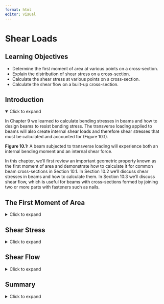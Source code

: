 ```yaml
---
format: html
editor: visual
---
```


# Shear Loads {#sec-shear-loads}

::: {.callout-note icon="false"}
## Learning Objectives

-   Determine the first moment of area at various points on a cross-section.
-   Explain the distribution of shear stress on a cross-section.
-   Calculate the shear stress at various points on a cross-section.
-   Calculate the shear flow on a built-up cross-section.
:::

## Introduction {.unnumbered}

<details open>

<summary>Click to expand</summary>

In Chapter 9 we learned to calculate bending stresses in beams and how to design beams to resist bending stress. The transverse loading applied to beams will also create internal shear loads and therefore shear stresses that must be calculated and accounted for (Figure 10.1).

**Figure 10.1:** A beam subjected to transverse loading will experience both an internal bending moment and an internal shear force.

In this chapter, we’ll first review an important geometric property known as the first moment of area and demonstrate how to calculate it for common beam cross-sections in Section 10.1. In Section 10.2 we’ll discuss shear stresses in beams and how to calculate them. In Section 10.3 we’ll discuss shear flow, which is useful for beams with cross-sections formed by joining two or more parts with fasteners such as nails.

</details>

## The First Moment of Area {#sec-10.1}

<details>

<summary>Click to expand</summary>

Shear stress in an object depends on the internal shear force and the shape of the cross-section. One important geometric property used in this chapter is the first moment of area. This property was introduced in section 8.1 and was used when determining the centroid of an area. Recall we used equation 8.2 to break simple cross-sections down into a number of composite parts. When finding the centroid of these composite areas we modified the equation slightly to:

$$
\bar{y}=\frac{\sum y_i A_i}{\sum A_i}=\frac{y_1 A_1+y_2 A_2+\ldots}{A_1+A_2+\ldots}
$$

We can rewrite this equation in its integral form:

$$
\bar{y}=\frac{\int y d A}{\int d A}
$$

The numerator in this equation is the first moment of area. It will be given the symbol Q.

$$
Q=\int y d A
$$

Similarly, for the purposes of this text we can write:

$$
Q=\sum y_i A_i=y_1 A_1+y_2 A_2+\ldots
$$

In @sec-8.1 we performed this calculation relative to some convenient reference axis in order to determine the location of the centroid of an area (such as in Example 8.3). A~i~ represents the area of each composite part and yi represents the distance from the reference axis to the centroid of each composite part.

The first moment of area can actually be calculated around any axis. The maximum value will always occur at the centroid of the cross-section (i.e., the neutral axis) so many problems will involve finding the first moment of area at the neutral axis, but there are also cases where finding the first moment of area around some other axis is required. Note that the axis should be perpendicular to the shear force, so a vertical load requires us to use a horizontal axis.

To calculate the first moment of area around an axis, first draw a line through this axis. We may choose to use either the area above this axis or the area below it, whichever is simpler. The answer will be the same either way. Break this area down into composite parts (if necessary) and apply $Q=\sum y_i A_i$ where A~i~ is the area of each composite part and y~i~ is the perpendicular distance between the centroid of the overall cross-section and the centroid of each composite part. Note that we must first find the location of the centroid of the overall cross-section in order to measure this distance.

Example 10.1 demonstrates this process to find the first moment of area around the neutral axis of a T cross-section. This example is solved twice, once using the area below the neutral axis and once using the area above.

Example 10.2 uses the same cross-section and demonstrates calculating the first moment of area around a different axis on the cross-section.

::: {.callout-tip collapse="true" icon="false"}
## Example 10.1

A beam has the T-shaped cross-section shown. Determine the first moment of area around the neutral axis of the cross-section.

\[figure\]

::: {.callout-note collapse="true" icon="false"}
## Solution

First determine the y-coordinate of the centroid of the cross-section. Consider the area as two rectangles and use the method of section 8.1. We will choose a reference point at the bottom of the section to calculate the centroid.

\[figure\]

$$
\begin{aligned}
& y_1=4.5{~in.}~,~ A_1=18{~in.}^2 \\
& y_2=10.5{~in.}~,~ A_2=30{~in.}^2 \\
& \bar{y}=\frac{(4.5{~in.} * 18{~in.}^2)+(10.5{~in.} * 30{~in.}^2)}{18{~in.}^2+30{~in.}^2}=8.25{~in.}~~\text{from the bottom of the section (our reference point) }
\end{aligned}
$$

Note that since this section is simple, only two shapes, we didn’t create a table as we did in chapter 8. This is a simplified version of the table, but the calculation is exactly the same.

Now draw a horizontal line through the point of interest. In this case the point of interest is the neutral axis. Use either the area above this line or the area below this line to determine the first moment of area around the neutral axis. We’ll solve it both ways to demonstrate that we get the same answer either way.

**Area below the neutral axis:**

\[figure\]

This area is a simple rectangle. Recall that *Q=yA* where A is the area of the rectangle and y is the vertical distance between the neutral axis and the centroid of the rectangle.

$$
\begin{aligned}
& y=\frac{8.25{~in.}}{2}=4.125{~in.}  \\
& A=8.25{~in.} * 2{~in.}=16.5{~in} ^2 \\
& Q=y A=4.125{~in.} * 16.5{~in.}^2=68.1{~in.}^3
\end{aligned}
$$

**Area above the neutral axis:**

\[figure\]

This area can be split into two rectangles. Here we’ll use $Q=\sum y_i A_i=y_1 A_1+y_2 A_2$

$$
\begin{aligned}
& y_1=\frac{0.75{~in.}}{2}=0.375{~in.} \\
& A_1=0.75{~in.} * 2{~in.}=1.5{~in.}^2 \\
& y_2=0.75{~in.}+1.5{~in.}=2.25{~in.} \\
& A_2=10{~in.} * 3{~in.}=30{~in.}^2 \\
& Q=(0.375{~in.} * 1.5{~in.}^2)+(2.25{~in.} * 30{~in.}^2)=68.1{~in}^3
\end{aligned}
$$

Whether we use the area above the neutral axis or the area below the neutral axis, we get the same answer of Q=68.1 in^3^. We may choose to use whichever area seems simpler to work with.
:::
:::

::: {.callout-tip collapse="true" icon="false"}
## Example 10.2

The T-shaped cross-section from Example 10.1 is repeated here. Determine the first moment of area around an axis passing through the interface between the flange and web.

\[figure\]

::: {.callout-tip collapse="true" icon="false"}
## Solution

We need to first determine the y-coordinate of the centroid of the cross section. We did this in Example 10.1, the results are shown below.

$\bar{y}=8.25{~in.}$ from the bottom of the cross-section.

Now draw a horizontal line through the point of interest. In this case the point of interest is the seam between the two boards. As demonstrated in Example 10.1, we may use either the area below this line or the area above this line to determine the first moment of area.

**Area above the line:**

\[figure\]

This area is a simple rectangle. Recall that *Q=yA* where A is the area of the rectangle and y is the vertical distance between the neutral axis and the centroid of the rectangle. Note that the perpendicular distance is **always** measured to the neutral axis, not to the seam between the two boards.

$$
\begin{aligned}
& y=0.75{~in.}+1.5{~in.}=2.25{~in.} \\
& A=10{~in.} * 3{~in.}=30{~in.}^2 \\
& Q=y A=2.25{~in.} * 30{~in.}^2=67.5{~in.}^3
\end{aligned}
$$

As an additional exercise, try using the area below the seam between the two boards to calculate Q=67.5 in.^3^.
:::
:::

Simple cross-sections such as rectangles and circles are fairly commonly used for beams. For these simple cross-sections we can derive standard solutions for the maximum first moment of area (Q~max~). Recall that this always occurs at the neutral axis of the cross-section.

For a rectangle of base *b* and height *h* (Figure 10.2), the neutral axis will be at $y=\frac{h}{2}$. Drawing a line along the neutral axis and taking the area above this line gives $A=b \frac{h}{2}$. The distance between the centroid of this area and the neutral axis of the cross-section will be $y=\frac{h}{4}$. Thus, for a rectangular cross-section:

$$
Q_{\max }=\frac{h}{4} \frac{b h}{2}=\frac{b h^2}{8}
$$

**Figure 10.2:** Determining the first moment of area around the neutral axis of a rectangular cross-section.

For a circular cross-section of radius r (Figure 10.3), the area above the neutral axis is semi-circle so $A=\frac{1}{2} \pi r^2$. The distance from the centroid of the semi-circle to the neutral axis is $y=\frac{4 r}{3 \pi}$. Thus, for a circular cross-section:

$$
Q_{\max }=\frac{4 r}{3 \pi} \frac{1}{2} \pi r^2=\frac{2}{3} r^3
$$

**Figure 10.3:** Determining the first moment of area around the neutral axis of a circular cross-section.

Note that both of these are only for finding the first moment of area at the neutral axis (Q~max~). If the first moment of area around any other axis is required, these shortcuts will not work, and the general process will need to be used.

::: {.callout-warning icon="false"}
## Step-by-step:

1.  Locate the centroid of the cross-section.
2.  Draw a line through the cross-section perpendicular to the internal shear force. Decide whether to use the area above this line or the area below this line
3.  Determine the area, A.
4.  Determine the vertical distance between the centroid of area A and the neutral (centroidal) axis of the cross-section, y.
5.  Calculate the first moment of area, Q = yA.
6.  For composite areas, repeat steps 2–4 and calculate $Q=\sum y_i A_i$.
:::

</details>

## Shear Stress {#sec-10.2}

<details>

<summary>Click to expand</summary>

In section 2.2 we learned about average shear stress

$$
\tau_{\text {avg }}=\frac{V}{A}
$$

This is the average shear stress on a cross-section, but shear stress actually varies along the section (Figure 10.4). For a vertical internal shear force, shear stress is zero at the top and bottom of a cross-section and maximum at the neutral axis. Shear stress varies in a parabolic fashion. The average shear stress does not provide a full picture and it is often necessary to calculate the shear stress at a specific point on the cross-section instead.

**Figure 10.4:** Parabolic variation in shear stress over a cross-section. For a vertical shear force on a uniform cross-section, the shear stress is zero at the top and bottom of the section and maximum at the neutral axis.

To derive the shear stress formula, we’ll begin by examining a small 2D element on a body subjected to an internal shear force (Figure 10.5). If this element is in equilibrium, a shear force applied to one face of this element must also produce shear forces (and therefore shear stresses) on the other faces of the element.

**Figure 10.5:** Element A on the beam is subjected to shear force V on the right side. For the element to be in equilibrium there must also be an equal and opposite force V on the other side. However, this element will rotate so there must be two additional forces to create an equal moment in the opposite direction.

Thus, an element experiencing a vertical shear stress also experiences a horizontal shear stress. This is known as the *complementary property of shear*. This effect can be seen by forming a ‘beam’ out of a stack of paper and applying a vertical force. The pieces of paper slide horizontally relative to each other (Figure 10.6).

**Figure 10.6:** A stack of papers representing a beam. The ends of the beam are initially vertical. Load F is applied, creating an internal vertical shear force. The papers slide relative to each other horizontally, indicating that there must also be a horizontal shear force created.

Another example is a wooden beam that fails due to shear. In such beams, cracks tend to appear horizontally even though the applied load is vertical. This is due to horizontal shear stress between the layers of the wood (Figure 10.7).

**Figure 10.7:** Horizontal shear failure in a wooden beam subjected to a vertical load.

Imagine a beam subjected to an arbitrary vertical load. Consider a small cross-section of width Δx (Figure 10.8). This cross-section is subjected to an external load, an internal shear force on each side of the cross-section, and an internal bending moment on each side of the cross-section. The two shear forces and two bending moments are not necessarily equal.

**Figure 10.8:** Internal loads on a small cross-section of width Δx on a beam subjected to an arbitrary vertical load, w = f(x). The internal loads on the right side of the section are slightly larger than those on the left.

By considering horizontal equilibrium, we do not need to account for the vertical loads (V, V + ΔV, and w). The bending moments (M and M + ΔM) will create horizontal stresses (Figure 10.9) equal to

$$
\sigma_{x 1}=\frac{M y}{I}
$$

and

$$
\sigma_{x 2}=\frac{(M+\Delta M) y}{I}
$$

Since $F=\sigma A$, we can determine the total force applied by each bending moment:

$$
F_1=\int \frac{M y}{I} d A
$$

and

$$
F_2=\int \frac{(M+\Delta M) y}{I} d A
$$

**Figure 10.9:** Horizontal stresses created by moments M and (M + ΔM).

Each force is tensile in part of the beam and compressive in part of the beam. When calculated across the entire cross-section these forces will sum to zero. However, if we consider only part of the cross-section the forces do not sum to zero (Figure 10.10). For the beam to be in equilibrium, there must be a horizontal shear force. For now we’ll call this force F’ and derive an equation for the shear stress it creates.

**Figure 10.10:** Forces F~1~ and F~2~ do not balance when considering only part of the element. There must be an additional internal shear force F’.

By equilibrium:

$$
\begin{aligned}
& \sum F_x=F^{\prime}+\int \frac{M y}{I} d A-\int \frac{(M+\Delta M) y}{I} d A=0 \\
& F^{\prime}=-\int \frac{M y}{I} d A+\int \frac{M y}{I} d A+\int \frac{\Delta M y}{I} d A \\
& F^{\prime}=\int \frac{\Delta M y}{I} d A=\frac{\Delta M}{I} \int y d A
\end{aligned}
$$

Once the constants are taken out of the integral, the remaining integral is just the first moment of area, Q.

$$
F^{\prime}=\frac{\Delta M}{I} Q
$$

We can calculate the shear stress from $\tau=\frac{V}{A}$ where V = F’ and A is the area of the cross-section that force F’ acts on. This area will be width, Δx, multiplied by the thickness of the beam, t.

$$
\tau=\frac{V}{A}=\frac{F^{\prime}}{\Delta x t}=\frac{\Delta M Q}{\Delta x I t}
$$

From section 7.2 we know that the change in moment with respect to x is equal to the shear force, V

$$
\begin{aligned}
& \frac{\Delta M}{\Delta x}=V \\
& \tau=\frac{V Q}{I t}
\end{aligned}
$$

*where*

-   τ = Shear stress at a point on the cross-section \[Pa, psi\]

-   V = Internal shear force at the cross-section \[N, lb\]

-   Q = 1st moment of area at the point of interest on the cross-section \[m^3^, in^3^\]

-   I = Area moment of inertia of the cross-section \[m^4^, in^4^\]

-   t = thickness of the cross-section \[m, in\]

This is the shear stress equation, allowing us to calculate the shear stress at any point on a cross-section. This is often more useful than simply calculating the average shear stress across the entire cross-section.

Example 10.3 demonstrates calculation of the maximum shear stress in a simply supported beam with a circular cross-section.

Example 10.4 demonstrates how to calculate the maximum stress is a cross-section of varying thickness.

::: {.callout-tip collapse="true" icon="false"}
## Example 10.3

A simply supported beam with the circular cross-section shown is subjected to a uniformly distributed load w = 30 kN/m across its entire length L = 8 m. Determine the maximum shear stress that occurs in the beam.

\[figure\]

::: {.callout-tip collapse="true" icon="false"}
## Solution

The shear stress can be calculated from $\tau=\frac{V Q}{I t}$. The maximum shear stress will occur when V and Q are at their maximum values.

The maximum shear force, V~max~, can be found by drawing a shear force diagram. Start with a free body diagram of the beam and use this to sketch the shear force diagram using the graphical method of section 7.4. The loading and supports are symmetric, so each support will resist half of the applied load.

$$
A=B=\frac{w L}{2}=\frac{30\frac{kN}{m} * 8{~m}}{2}=120{~kN}
$$

\[figure\]

From the diagram it is apparent that the maximum shear force in the beam, V~max~ = 120 kN. This occurs at the supports.

The area moment of inertia for the circular cross-section is given by

$$
I=\frac{\pi}{4} r^4=\frac{\pi}{4}(0.02{~m})^4=1.257 \times 10^{-7}{~m}^4
$$

The maximum first moment of area, Q~max~, occurs at the neutral axis of the cross-section. For a circular cross-section it was demonstrated in the text that

$$
Q_{max}=\frac{2}{3}r^3=\frac{2}{3}(0.02{~m})^3=5.33\times10^6{~m}^3
$$

The thickness of the cross-section at the neutral axis is equal to the diameter, t = 0.04 m.

With all of the terms known, we can now calculate the maximum shear stress in the beam.

$$
\tau=\frac{V Q}{I t}=\frac{120,000{~N} * 5.33 \times 10^{-6}{~m}^3}{1.257 \times 10^{-7}{~m}^4 * 0.04{~m}}=127\times10^6\frac{N}{m^2}=127{~MPa}
$$
:::
:::

::: {.callout-tip collapse="true" icon="false"}
## Example 10.4

A beam with the cross-section shown is subjected to an internal shear force of 20 kips. Determine:

1.  **The shear stress at the neutral axis of the cross-section**
2.  **The shear stress at the point where the thickness of the cross-section changes**

\[figure\]

::: {.callout-tip collapse="true" icon="false"}
## Solution

Determine the y-coordinate of the centroid using the method of section 8.1. We will choose our reference point to be at the bottom of the section.

\[figure\]

$$
\begin{aligned}
& y_1=2.5{~in.}~,~ A_1=5{~in.}^2 \\
& y_2=7{~in.}~,~ A_2=20{~in.}^2 \\
& \bar{y}=\frac{(2.5{~in.} * 5{~in.}^2)+(7{~in.} * 20{~in.}^2)}{5{~in.}^2+20{~in.}^2}=6.1{~in.}~~ \text{from the bottom of the section. }
\end{aligned}
$$

Determine the area moment of inertia of the entire cross-section using the method of @sec-8.2

$$
I=\left(\frac{1 * 5^3}{12}+5 *(2.5-6.1)^2\right)+\left(\frac{5 * 4^3}{12}+20 *(7-6.1)^2\right)=118.08{~in.}^4
$$

**The shear force at the neutral axis of the cross-section**

Draw a line through the point of interest and use the area above this line to calculate the first moment of area.

\[figure\]

$$
Q=y A=\frac{2.9{~in.}}{2} *(2.9{~in.} * 5{~in.})=21.025{~in.}^3
$$

The thickness of the cross-section at this point, t = 5 in.

The shear stress at the neutral axis is then given by:

$$
\tau=\frac{V Q}{I t}=\frac{20,000{~lb} * 21.025{~in.}^3}{118.08{~in.}^4 * 5{~in.}}=712{~psi}
$$

**The shear stress at the point where the thickness of the cross-section changes**

Draw a line through the point of interest and use the area above this line to calculate the first moment of area.

\[figure\]

$$
Q=y A=0.9{~in.} *(4 {~in.}* 5{~in.})=18{~in.}^3
$$

The thickness of the cross-section at this point, t = 1 in.

The shear stress at this line is then given by:

$$
\tau=\frac{V Q}{I t}=\frac{20,000 {~lb}* 18{~in.}^3}{118.08{~in.}^4 * 1{~in.}}=3,049{~psi}
$$

Note that even though the first moment of area is smaller at this axis, the stress is larger because the thickness of the cross-section decreases significantly at this point.
:::
:::

::: {.callout-warning icon="false"}
## Step-by-step: Shear stress

1.  Cut a cross-section through the point of interest and determine the internal shear force acting on this cross-section. This can be done either through equilibrium of by drawing a shear force diagram (chapter 7).
2.  Locate the centroid of the cross section as shown in section 8.1.
3.  Calculate the area moment of inertia, I, for the cross-section. Use the entire cross-section for this calculation as shown in section 8.2.
4.  Draw a horizontal line through the point of interest and calculate the 1^st^ moment of area, Q, as shown in section 10.1.
5.  Determine the thickness of the cross-section, t, at the point of interest.
6.  Calculate the shear stress, $\tau=\frac{VQ}{It}$.
:::

</details>

## Shear Flow {#sec-10.3}

<details>

<summary>Click to expand</summary>

Some cross-sections are formed by connecting multiple pieces together with fasteners such as nails or bolts (Figure 10.11). In such members, we must analyze not only the stresses in the cross-section itself but also the stresses in the fasteners.

**Figure 10.11:** T cross-section formed by connecting two boards together with nails. There is a consistent spacing s between nails along the length of the beam.

A useful quantity in this regard is shear flow, q. Shear flow measures of how much shear force is applied per unit length of the beam, and it is measured in units of force/length \[N/m, lb/in.\]. For example, if a nail is capable of resisting a shear force up to 10 kN and there is a shear flow of 30 kN/m, it is trivial to determine that we need at least 3 nails for every meter of beam.

Recall from section 10.2 that the internal horizontal shear force, F’, may be written as

$$
F^{\prime}=\frac{\Delta M}{I} Q
$$

Dividing both sides by Δx

$$
\frac{F^{\prime}}{\Delta x}=\frac{\Delta M Q}{\Delta x I}
$$

Similar to our derivation in the previous section, we may replace $\frac{\Delta M}{\Delta x}=V$. We may also replace $\frac{F^{\prime}}{\Delta x}=q$.

$$
q=\frac{V Q}{I}
$$

*where*

-   q = Shear flow at a line on the cross-section \[N/m, lb/in\]

-   V = Internal shear force at the cross-section \[N, lb\]

-   Q = 1st moment of area at the point of interest on the cross-section \[m^3^, in^3^\]

-   I = Area moment of inertia of the cross-section \[m^4^, in^4^\]

This equation is very similar to the shear stress equation, but the thickness of the cross-section doesn’t appear here as shear flow is measured per unit length. We will generally want to determine the shear flow at the seam where the individual pieces of the cross-section are joined together as this is where the fasteners must resist the horizontal shear force.

Often we want to determine how far apart we can space the nails along the length of the beam. Since shear flow is the shear force per unit length, if we know how much shear force each fastener can resist, we can say that the shear flow is equal to the force resisted by each fastener (F~nail~) divided by the spacing between the fasteners (s). Sometimes there will be multiple rows of nails side-by-side (Figure 10.12). In this case we can multiply the force resisted by each fastener by the number of rows (r).

$$
q=\frac{V Q}{I}=\frac{F_{\text {nail }} r}{s}
$$

**Figure 10.12:** T cross-section held together by two rows of nails. The rows are spaced evenly along the length of the beam by distance *s*.

Sometimes fasteners may be placed horizontally (Figure 10.13). In these cases we should still draw a line along the seam perpendicular to the fastener (so vertically in this case). We can then use the area either to the left or right of this line to determine the first moment of area. Note that we still use the vertical distance between the centroid of our chosen area and the neutral axis of the cross-section.

**Figure 10.13:** A horizontal fastener requires a vertical line along the seam and the selection of the area either to the left or right of this line. When calculating the first moment of area by Q = yA, the distance y is still in the vertical direction.

Example 10.5 demonstrates... \[text\]

Example 10.6 demonstrates... \[text\]

::: {.callout-tip collapse="true" icon="false"}
## Example 10.5

A beam is made by nailing together three boards to form the cross-section shown. At each connection, two rows of nails are used to secure the boards. Each nail can resist a horizontal shearing force of 1,500 N. If the beam is subjected to an internal vertical shear force of 4,500 N, determine the minimum required spacing, s, between the rows of nails.

\[figure\]

::: {.callout-tip collapse="true" icon="false"}
## Solution

We need to determine the shear flow at one of the points where the beams are connected. Use $q=\frac{V Q}{I}$ where V = 4,500 N. Since the section is symmetric, we can determine the location of the centroid by inspection, $\bar{y}=160 \mathrm{~mm}$ from the top and bottom. Now we need to determine the area moment of inertia, I, for the cross-section.

\[figure\]

By considering the area as a large rectangle with two smaller rectangles cut out:

\[figure\]

$$
I=\frac{140 * 320^3}{12}-2\left(\frac{45 * 200^3}{12}\right)=322.3 \times 10^6{~mm}^4=322.3 \times 10^{-6}{~m}^4
$$

Next draw a line through the point of interest (along the seam where the nails are holding the boards together) and determine the first moment of area, Q, at this line.

\[figure\]

$$
Q=y A=130{~mm} *(60{~mm} * 140{~mm})=1092 \times 10^3{~mm}^3=1,092 \times 10^{-6}{~m}^3
$$

Shear flow:

$$
q=\frac{V Q}{I}=\frac{4500 {~N}* 1092 \times 10^{-6}{~m}^3}{322.3 \times 10^{-6}{~m}^4}=15,247~\frac{N}{m}
$$

Finally, set the shear flow, $q=\frac{F_{\text {nail }} r}{s}$, and solve for the spacing, s:

$$
s=\frac{F_{\text {nail }} r}{q}=\frac{1500{~N} * 2}{15247~\frac{N}{m}}=0.197 \mathrm{~m}=197 \mathrm{~mm}
$$
:::
:::

::: {.callout-note collapse="true" icon="false"}
## Example 10.6

A beam is formed by nailing two boards together to form the L-shaped cross-section shown. The nails are spaced a distance s = 1.5 in. apart along the length of the beam and each nail can resist a force of 700 lb in shear. Determine the maximum allowable internal shear force in the beam.

\[figure\]

::: {.callout-note collapse="true" icon="false"}
## Solution

Determine the allowable shear flow in the beam based on the nails.

$$
q=\frac{F_{nail} r}{s}=\frac{700{~lb} * 1}{1.5{~in.}}=467~\frac{lb}{in.}
$$

This shear flow can be set equal to $q=\frac{V Q}{I}=467~\frac{lb}{in.}$

Find the y-coordinate of the centroid of the cross-section, setting the reference point at the bottom of the section.

\[figure\]

$$
\begin{aligned}
& y_1=0.375{~in.}~,~ A_1=5{~in.} * 0.75{~in.}=3.75{~in.}^2 \\
& y_2=4.5{~in.}~,~ A_2=1{~in.} * 9{~in.}=9{~in}^2 \\
& \bar{y}=\frac{(0.375{~in.} * 3.75{~in.}^2)+(4.5{~in.} * 9{~in.}^2)}{3.75{~in.^2}+9{~in.^2}} = 3.287{~in.}~~\text{from the bottom of the section}
\end{aligned}
$$

Find the area moment of inertia for the entire cross-section.

$$
I=\left(\frac{5 * 0.75^3}{12}+3.75 *(3.287-0.375)^2\right)+\left(\frac{1 * 9^3}{12}+9 *(4.5-3.287)^2\right)=106{~in.}^4
$$

Draw a line along the seam where the nails are holding the two boards together. Note that this is a vertical line. To determine the first moment of area, Q, we use the area to either the left side or the right side of this line. Note that when calculating *Q=yA*, the distance y is still measured in the vertical direction between the centroid of area A and the neutral axis of the cross-section.

\[figure\]

$$
\begin{aligned}
& y=4.5{~in.}-3.287{~in.}=1.213{~in.} \\
& A=(1{~in.} * 9{~in.})=9{~in.}^2 \\
& Q=1.213{~in.} * 9{~in.^2}=10.9{~in.}^3
\end{aligned}
$$

Finally, solve for the maximum allowable internal shear force in the beam by rearranging the shear flow equation.

$$
V=\frac{q I}{Q}=\frac{467~\frac{lb}{in.} * 106{~in.^4}}{10.9{~in.^3}}=4,541{~lb}
$$
:::
:::

::: {.callout-warning icon="false"}
## Step-by-step: Shear flow

1.  Cut a cross-section through the point of interest and determine the internal shear force acting on this cross-section. This can be done either through equilibrium of by drawing a shear force diagram (chapter 7).
2.  Locate the centroid of the section as shown in section 8.1.
3.  Calculate the area moment of inertia, I, for the cross-section. Use the entire cross-section for this calculation, as shown in section 8.2.
4.  Draw a horizontal line through the point of interest and calculate the 1^st^ moment of area, Q, as shown in section 10.1
5.  Calculate the shear flow using $q=\frac{V Q}{I}$.
6.  If required, calculate the maximum allowable spacing between the fasteners using $q=\frac{F_{\text {nail }} r}{s}$. Alternatively, we may be given the spacing and asked to find the force resisted by each fastener, F~nail~.
:::

</details>

## Summary {.unnumbered}

<details>

<summary>Click to expand</summary>

::: {.callout-note icon="false"}
## Key Takeaways

Objects subjected to vertical shear stresses also experience horizontal shear stresses.

The first moment of area (Q) is an important quantity when considering shear. It can be calculated along any axis. Generally, the internal shear force is vertical, and so the first moment of area is calculated around a horizontal axis. The maximum first moment of area will occur around the neutral axis of the cross-section.

Shear stress varies in a parabolic manner across the cross-section. For a vertical shear force it is zero at the top and bottom of the section. For a uniform cross-section, the maximum shear stress occurs at the neutral axis as this is where the largest first moment of area is. If the cross-section varies in thickness, the maximum shear stress may not be at the neutral axis since the shear stress increases as the thickness of the cross-section decreases.

Shear flow is a measure of the shear force over a unit length. It is useful when creating a cross-section by fastening two or more individual pieces together. The shear flow can be used to determine the maximum allowable spacing between the fasteners in order to ensure the fasteners do not break. In practice, this should be done alongside a calculation of the maximum shear stress in the cross-section.
:::

::: {.callout-note icon="false"}
## Key Equations

First moment of area:

$$
Q=\int y d A=\sum y_i A_i
$$

*For a rectangle:*

$$
Q_{\max }=\frac{b h^2}{8}
$$

*For a circle:*

$$
Q_{\max }=\frac{2}{3} r^3
$$

Shear stress:

$$
\tau=\frac{V Q}{I t}
$$

Shear flow:

$$
q=\frac{V Q}{I}=\frac{F_{\text {nail }} r}{s}
$$
:::

</details>
